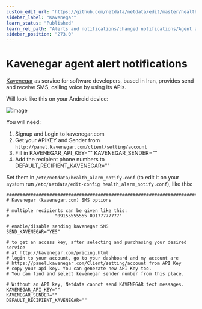 ```yaml
---
custom_edit_url: "https://github.com/netdata/netdata/edit/master/health/notifications/kavenegar/README.md"
sidebar_label: "Kavenegar"
learn_status: "Published"
learn_rel_path: "Alerts and notifications/changed notifications/Agent alert notifications"
sidebar_position: "273.0"
---
```



# Kavenegar agent alert notifications

[Kavenegar](https://kavenegar.com/) as service for software developers, based in Iran, provides send and receive SMS, calling voice by using its APIs.

Will look like this on your Android device:

![image](https://cloud.githubusercontent.com/assets/17090999/20034652/620b6100-a39b-11e6-96af-4f83b8e830e2.png)

You will need:

1.  Signup and Login to kavenegar.com
2.  Get your APIKEY and Sender from `http://panel.kavenegar.com/client/setting/account`
3.  Fill in KAVENEGAR_API_KEY="" KAVENEGAR_SENDER=""
4.  Add the recipient phone numbers to DEFAULT_RECIPIENT_KAVENEGAR=""

Set them in `/etc/netdata/health_alarm_notify.conf` (to edit it on your system run `/etc/netdata/edit-config health_alarm_notify.conf`), like this:

```
###############################################################################
# Kavenegar (kavenegar.com) SMS options

# multiple recipients can be given like this:
#                 "09155555555 09177777777"

# enable/disable sending kavenegar SMS
SEND_KAVENEGAR="YES"

# to get an access key, after selecting and purchasing your desired service
# at http://kavenegar.com/pricing.html
# login to your account, go to your dashboard and my account are
# https://panel.kavenegar.com/Client/setting/account from API Key
# copy your api key. You can generate new API Key too.
# You can find and select kevenegar sender number from this place.

# Without an API key, Netdata cannot send KAVENEGAR text messages.
KAVENEGAR_API_KEY=""
KAVENEGAR_SENDER=""
DEFAULT_RECIPIENT_KAVENEGAR=""
```


